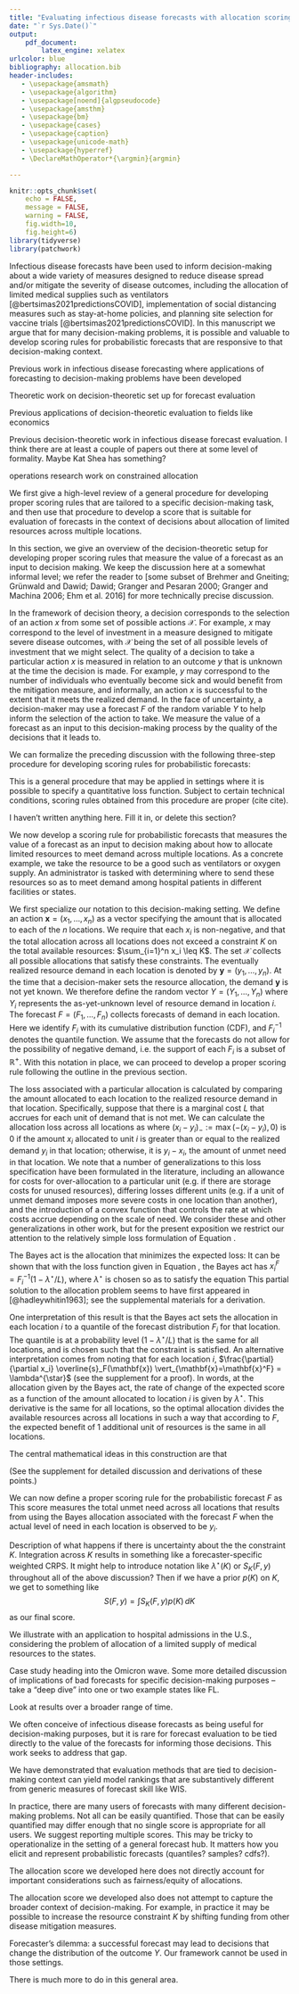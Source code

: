 ```yaml
---
title: "Evaluating infectious disease forecasts with allocation scoring rules"
date: "`r Sys.Date()`"
output: 
    pdf_document:
        latex_engine: xelatex
urlcolor: blue
bibliography: allocation.bib 
header-includes:
   - \usepackage{amsmath}
   - \usepackage{algorithm}
   - \usepackage[noend]{algpseudocode}
   - \usepackage{amsthm}
   - \usepackage{bm}
   - \usepackage{cases}
   - \usepackage{caption}
   - \usepackage{unicode-math}
   - \usepackage{hyperref}
   - \DeclareMathOperator*{\argmin}{argmin}

---
```


```r
knitr::opts_chunk$set(
    echo = FALSE, 
    message = FALSE, 
    warning = FALSE,
    fig.width=10, 
    fig.height=6)
library(tidyverse)
library(patchwork)
```
<!-- $ ...to toggle Latexyz math scope off -->
\newcommand{\del}[2]{\frac{\partial {#1} }{\partial {#2}} }
\newcommand{\dby}[2]{\frac{d {#1} }{d {#2}} }
\newcommand{\sbar}{\overline{s}}
\newtheorem{proposition}{Proposition}

\theoremstyle{remark}
\newtheorem*{remark}{Remark}

\section{Introduction}

Infectious disease forecasts have been used to inform decision-making about a wide variety of measures designed to reduce disease spread and/or mitigate the severity of disease outcomes, including the allocation of limited medical supplies such as ventilators [@bertsimas2021predictionsCOVID], implementation of social distancing measures such as stay-at-home policies, and planning site selection for vaccine trials [@bertsimas2021predictionsCOVID]. In this manuscript we argue that for many decision-making problems, it is possible and valuable to develop scoring rules for probabilistic forecasts that are responsive to that decision-making context.

\subsection{Literature review}

Previous work in infectious disease forecasting where applications of forecasting to decision-making problems have been developed

Theoretic work on decision-theoretic set up for forecast evaluation

Previous applications of decision-theoretic evaluation to fields like economics

Previous decision-theoretic work in infectious disease forecast evaluation.  I think there are at least a couple of papers out there at some level of formality.  Maybe Kat Shea has something?

operations research work on constrained allocation

\section{Methods}

We first give a high-level review of a general procedure for developing proper scoring rules that are tailored to a specific decision-making task, and then use that procedure to develop a score that is suitable for evaluation of forecasts in the context of decisions about allocation of limited resources across multiple locations.

\subsection{The decision-theoretic setup for forecast evaluation}

In this section, we give an overview of the decision-theoretic setup for developing proper scoring rules that measure the value of a forecast as an input to decision making. We keep the discussion here at a somewhat informal level; we refer the reader to [some subset of Brehmer and Gneiting; Grünwald and Dawid; Dawid; Granger and Pesaran 2000; Granger and Machina 2006; Ehm et al. 2016] for more technically precise discussion.

In the framework of decision theory, a decision corresponds to the selection of an action $x$ from some set of possible actions $\mathcal{X}$. For example, $x$ may correspond to the level of investment in a measure designed to mitigate severe disease outcomes, with $\mathcal{X}$ being the set of all possible levels of investment that we might select. The quality of a decision to take a particular action $x$ is measured in relation to an outcome $y$ that is unknown at the time the decision is made. For example, $y$ may correspond to the number of individuals who eventually become sick and would benefit from the mitigation measure, and informally, an action $x$ is successful to the extent that it meets the realized demand. In the face of uncertainty, a decision-maker may use a forecast $F$ of the random variable $Y$ to help inform the selection of the action to take. We measure the value of a forecast as an input to this decision-making process by the quality of the decisions that it leads to.

We can formalize the preceding discussion with the following three-step procedure for developing scoring rules for probabilistic forecasts:
\begin{enumerate}
\item Specify a \textit{loss function} $s(x, y)$ that measures the loss associated with taking action $x$ when outcome $y$ eventually occurs. We use the letter $s$ for this function to align with the literature on forecast evaluation, in which context $s$ may be used as a \textit{scoring function}.
\item Given a probabilistic forecast $F$, determine the \textit{Bayes act} $x^F$ that minimizes the expected loss under the distribution $F$.
\item The \textit{scoring rule} for $F$ calculates the score as the loss incurred when the Bayes act was used: $S(F, y) = s(x^F, y)$.
\end{enumerate}
This is a general procedure that may be applied in settings where it is possible to specify a quantitative loss function. Subject to certain technical conditions, scoring rules obtained from this procedure are proper (cite cite).

<!-- , and we illustrate the ideas with two running examples: (1) some problem that results in quantile elicitation, (2) some allocation problem.

A forecaster is asked to recommend, that is, \emph{predict}, the appropriate supply $x$ of some good or investment in some precautionary measure intended to satisfy a random future demand or need $Y$. As a running example, we will consider the provision of a limited supply of a limited health care resource such as oxygen or ventilators. Suppose there is an incremental loss $O \geq 0$ incurred when over-prediction leads to unused supply and an incremental loss $U > 0$ incurred when under-prediction leads to unmet demand or need. -->

\subsection{A review of quantile loss, CRPS, and the weighted interval score}

I haven't written anything here.  Fill it in, or delete this section?

<!-- Set up of decision-making problem with costs for over-/under-prediction. Quantile/pinball loss.

Statement that this loss elicits quantiles as the Bayes act, derivations deferred to a supplement.

Interpretation of CRPS as an integral of quantile loss over quantile levels, WIS as a discrete approximation of CRPS. -->

\subsection{The allocation score}

We now develop a scoring rule for probabilistic forecasts that measures the value of a forecast as an input to decision making about how to allocate limited resources to meet demand across multiple locations. As a concrete example, we take the resource to be a good such as ventilators or oxygen supply. An administrator is tasked with determining where to send these resources so as to meet demand among hospital patients in different facilities or states.

We first specialize our notation to this decision-making setting. We define an action $\mathbf{x} = (x_1, \ldots, x_n)$ as a vector specifying the amount that is allocated to each of the $n$ locations. We require that each $x_i$ is non-negative, and that the total allocation across all locations does not exceed a constraint $K$ on the total available resources: $\sum_{i=1}^n x_i \leq K$. The set $\mathcal{X}$ collects all possible allocations that satisfy these constraints. The eventually realized resource demand in each location is denoted by $\mathbf{y} = (y_1, \ldots, y_n)$. At the time that a decision-maker sets the resource allocation, the demand $\mathbf{y}$ is not yet known. We therefore define the random vector $Y = (Y_1, \ldots, Y_n)$ where $Y_i$ represents the as-yet-unknown level of resource demand in location $i$. The forecast $F = (F_1, \ldots, F_n)$ collects forecasts of demand in each location. Here we identify $F_i$ with its cumulative distribution function (CDF), and $F_i^{-1}$ denotes the quantile function. We assume that the forecasts do not allow for the possibility of negative demand, i.e. the support of each $F_i$ is a subset of $\mathbb{R}^+$. With this notation in place, we can proceed to develop a proper scoring rule following the outline in the previous section.

\paragraph{Step 1: specify a loss function.} The loss associated with a particular allocation is calculated by comparing the amount allocated to each location to the realized resource demand in that location. Specifically, suppose that there is a marginal cost $L$ that accrues for each unit of demand that is not met. We can calculate the allocation loss across all locations as
\begin{equation}
s(\mathbf{x}, \mathbf{y}) = \sum_{i=1}^n L (x_i - y_i)_-, \label{eqn:loss_fn}
\end{equation}
where $(x_i - y_i)_- := \max(-(x_i - y_i),0)$ is $0$ if the amount $x_i$ allocated to unit $i$ is greater than or equal to the realized demand $y_i$ in that location; otherwise, it is $y_i - x_i$, the amount of unmet need in that location. We note that a number of generalizations to this loss specification have been formulated in the literature, including an allowance for costs for over-allocation to a particular unit (e.g. if there are storage costs for unused resources), differing losses different units (e.g. if a unit of unmet demand imposes more severe costs in one location than another), and the introduction of a convex function that controls the rate at which costs accrue depending on the scale of need. We consider these and other generalizations in other work, but for the present exposition we restrict our attention to the relatively simple loss formulation of Equation \eqref{eqn:loss_fn}.

\paragraph{Step 2: Given a probabilistic forecast $F$, identify the Bayes act.} The Bayes act is the allocation that minimizes the expected loss:
\begin{align}
    \mathbf{x}^F &= \underset{\mathbf{x}\in \mathbb{R}^N, 0 \leq \mathbf{x}}{\mathrm{arg min}}\,\, \sbar_F(\mathbf{x}) \text{ subject to } 
    \sum_{i=1}^N x_i \leq K \text{, where} \label{AP} \\
    \sbar_F(\mathbf{x}) &= \mathbb{E}_{F} s(\mathbf{x}, \mathbf{Y}) = \sum_{i=1}^{N} \mathbb{E}_{F_i}[s(x_i, Y_i)] \label{eqn:sbar}
\end{align}
It can be shown that with the loss function given in Equation \eqref{eqn:loss_fn}, the Bayes act has $x^F_i = F_i^{-1}(1 - \lambda^{\star}/L)$, where $\lambda^{\star}$ is chosen so as to satisfy the equation
\begin{align}
\sum_{i=1}^{N}F_i^{-1}(1 - \lambda^{\star}/L) = K.
\end{align}
This partial solution to the allocation problem seems to have first appeared in [@hadleywhitin1963]; see the supplemental materials for a derivation.

One interpretation of this result is that the Bayes act sets the allocation in each location $i$ to a quantile of the forecast distribution $F_i$ for that location. The quantile is at a probability level $(1 - \lambda^{\star}/L)$ that is the same for all locations, and is chosen such that the constraint is satisfied. An alternative interpretation comes from noting that for each location $i$, $\frac{\partial}{\partial x_i} \sbar_F(\mathbf{x}) \vert_{\mathbf{x}=\mathbf{x}^F} = \lambda^{\star}$ (see the supplement for a proof).
<!-- 
$\frac{\partial}{\partial x_i} \sbar_F(\mathbf{x}) = L[F_i(x_i) - 1]$ (see the supplement for a derivation), and evaluating at the Bayes allocation we arrive at
\begin{align}
\frac{\partial}{\partial x_i} \sbar_F(\mathbf{x}) \vert_{\mathbf{x}=\mathbf{x}^F} &= L[F_i(x^F_i) - 1] = L[F_i(F_i^{-1}(1 - \lambda^{\star}/L)) - 1] = \lambda^{\star}.
\end{align} -->
In words, at the allocation given by the Bayes act, the rate of change of the expected score as a function of the amount allocated to location $i$ is given by $\lambda^{\star}$.
This derivative is the same for all locations, so the optimal allocation divides the available resources across all locations in such a way that according to $F$, the expected benefit of 1 additional unit of resources is the same in all locations.

\textbf{1st attempt by APG to rephrase last paragraph}

The central mathematical ideas in this construction are that 
\begin{itemize}
\item optimization under a \emph{single} constraint requires the rates of change of (a probabilistic forecast's) expected benefit with respect to our decision variables, $x_i$, to be the same for all locations 
\item these rates of change can be identified with probabilities
\item and therefore the Bayes act results from using a \emph{shared} probability level, $1 - \lambda^{\star}/L$, to determine allocations as the corresponding quantiles of the location-specific forecast distributions $F_i$ which satisfy the constraint.
\end{itemize}
(See the supplement for detailed discussion and derivations of these points.)
 
\paragraph{Step 3: Define the scoring rule.} We can now define a proper scoring rule for the probabilistic forecast $F$ as
\begin{equation}
S(F, y) = s(\mathbf{x}^F, y) = \sum_{i=1}^n L (F_i^{-1}(1 - \lambda^{\star}/L) - y_i)_-
\end{equation}
This score measures the total unmet need across all locations that results from using the Bayes allocation associated with the forecast $F$ when the actual level of need in each location is observed to be $y_i$.

\textbf{ELR: This section would likely benefit from a figure or two to illustrate the ideas...?}

Description of what happens if there is uncertainty about the the constraint $K$. Integration across $K$ results in something like a forecaster-specific weighted CRPS. It might help to introduce notation like $\lambda^{\star}(K)$ or $S_K(F, y)$ throughout all of the above discussion? Then if we have a prior $p(K)$ on $K$, we get to something like
$$S(F, y) = \int S_K(F,y) p(K) \, d K$$
as our final score.

\section{Application}

We illustrate with an application to hospital admissions in the U.S., considering the problem of allocation of a limited supply of medical resources to the states.

Case study heading into the Omicron wave. Some more detailed discussion of implications of bad forecasts for specific decision-making purposes -- take a "deep dive" into one or two example states like FL.

Look at results over a broader range of time.

\section{Discussion}

We often conceive of infectious disease forecasts as being useful for decision-making purposes, but it is rare for forecast evaluation to be tied directly to the value of the forecasts for informing those decisions. This work seeks to address that gap.

We have demonstrated that evaluation methods that are tied to decision-making context can yield model rankings that are substantively different from generic measures of forecast skill like WIS.

In practice, there are many users of forecasts with many different decision-making problems. Not all can be easily quantified. Those that can be easily quantified may differ enough that no single score is appropriate for all users. We suggest reporting multiple scores. This may be tricky to operationalize in the setting of a general forecast hub. It matters how you elicit and represent probabilistic forecasts (quantiles? samples? cdfs?).

The allocation score we developed here does not directly account for important considerations such as fairness/equity of allocations.

The allocation score we developed also does not attempt to capture the broader context of decision-making. For example, in practice it may be possible to increase the resource constraint $K$ by shifting funding from other disease mitigation measures.

Forecaster's dilemma: a successful forecast may lead to decisions that change the distribution of the outcome $Y$. Our framework cannot be used in those settings.

There is much more to do in this general area.

\section{References}

